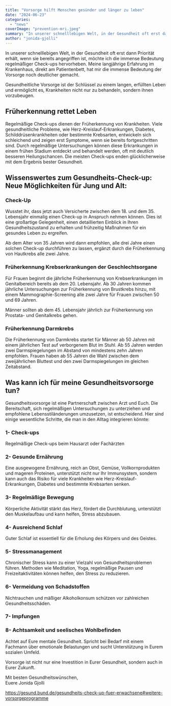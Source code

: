 ```yaml
---
title: "Vorsorge hilft Menschen gesünder und länger zu leben"
date: "2024-06-23"
categories: 
  - "news"
coverImage: "prevention-mri.jpeg"
summary: "In unserer schnelllebigen Welt, in der Gesundheit oft erst dann Priorität erhält, wenn sie bereits angegriffen ist, möchte ich die immense Bedeutung regelmäßiger Check-ups hervorheben."
author: "jonida-gjolli"
---
```


In unserer schnelllebigen Welt, in der Gesundheit oft erst dann Priorität erhält, wenn sie bereits angegriffen ist, möchte ich die immense Bedeutung regelmäßiger Check-ups hervorheben. Meine langjährige Erfahrung im Krankenhaus, direkt am Patientenbett, hat mir die immense Bedeutung der Vorsorge noch deutlicher gemacht.

Gesundheitliche Vorsorge ist der Schlüssel zu einem langen, erfüllten Leben und ermöglicht es, Krankheiten nicht nur zu behandeln, sondern ihnen vorzubeugen.

## Früherkennung rettet Leben
Regelmäßige Check-ups dienen der Früherkennung von Krankheiten. Viele gesundheitliche Probleme, wie Herz-Kreislauf-Erkrankungen, Diabetes, Schilddrüsenkrankheiten oder bestimmte Krebsarten, entwickeln sich schleichend und zeigen erst Symptome, wenn sie bereits fortgeschritten sind. Durch regelmäßige Untersuchungen können diese Erkrankungen in einem frühen Stadium entdeckt und behandelt werden, oft mit deutlich besseren Heilungschancen. Die meisten Check-ups enden glücklicherweise mit dem Ergebnis bester Gesundheit. 

## Wissenswertes zum Gesundheits-Check-up: Neue Möglichkeiten für Jung und Alt:
### Check-Up
Wusstet ihr, dass jetzt auch Versicherte zwischen dem 18. und dem 35. Lebensjahr einmalig einen Check-up in Anspruch nehmen können. Dies ist eine großartige Gelegenheit, einen detaillierten Einblick in Ihren Gesundheitszustand zu erhalten und frühzeitig Maßnahmen für ein gesundes Leben zu ergreifen.

Ab dem Alter von 35 Jahren wird dann empfohlen, alle drei Jahre einen solchen Check-up durchführen zu lassen, ergänzt durch die Früherkennung von Hautkrebs alle zwei Jahre.

### Früherkennung Krebserkrankungen der Geschlechtsorgane
Für Frauen beginnt die jährliche Früherkennung von Krebserkrankungen im Genitalbereich bereits ab dem 20. Lebensjahr. Ab 30 Jahren kommen jährliche Untersuchungen zur Früherkennung von Brustkrebs hinzu, mit einem Mammographie-Screening alle zwei Jahre für Frauen zwischen 50 und 69 Jahren.

Männer sollten ab dem 45. Lebensjahr jährlich zur Früherkennung von Prostata- und Genitalkrebs gehen.

### Früherkennung Darmkrebs
Die Früherkennung von Darmkrebs startet für Männer ab 50 Jahren mit einem jährlichen Test auf verborgenem Blut im Stuhl. Ab 55 Jahren werden zwei Darmspiegelungen im Abstand von mindestens zehn Jahren empfohlen. Frauen haben ab 55 Jahren die Wahl zwischen dem zweijährlichen Bluttest und den zwei Darmspiegelungen im gleichen Zeitabstand.

## Was kann ich für meine Gesundheitsvorsorge tun?
Gesundheitsvorsorge ist eine Partnerschaft zwischen Arzt und Euch. Die Bereitschaft, sich regelmäßigen Untersuchungen zu unterziehen und empfohlene Lebensstiländerungen umzusetzen, ist entscheidend. Hier sind einige wesentliche Schritte, die man in den Alltag integrieren könnte:

### 1- Check-ups
Regelmäßige Check-ups beim Hausarzt oder Fachärzten
### 2- Gesunde Ernährung
Eine ausgewogene Ernährung, reich an Obst, Gemüse, Vollkornprodukten und mageren Proteinen, unterstützt nicht nur Ihr Immunsystem, sondern kann auch das Risiko für viele Krankheiten wie Herz-Kreislauf-Erkrankungen, Diabetes und bestimmte Krebsarten senken.
### 3- Regelmäßige Bewegung
Körperliche Aktivität stärkt das Herz, fördert die Durchblutung, unterstützt den Muskelaufbau und kann helfen, Stress abzubauen.
### 4- Ausreichend Schlaf
Guter Schlaf ist essentiell für die Erholung des Körpers und des Geistes.
### 5- Stressmanagement
Chronischer Stress kann zu einer Vielzahl von Gesundheitsproblemen führen. Methoden wie Meditation, Yoga, regelmäßige Pausen und Freizeitaktivitäten können helfen, den Stress zu reduzieren.
### 6- Vermeidung von Schadstoffen
Nichtrauchen und mäßiger Alkoholkonsum schützen vor zahlreichen Gesundheitsschäden.
### 7- Impfungen
### 8- Achtsamkeit und seelisches Wohlbefinden
Achtet auf Eure mentale Gesundheit. Spricht bei Bedarf mit einem Fachmann über emotionale Belastungen und sucht Unterstützung in Eurem sozialen Umfeld.

Vorsorge ist nicht nur eine Investition in Eurer Gesundheit, sondern auch in Eurer Zukunft.

Mit besten Gesundheitswünschen,\
Euere Jonida Gjolli

https://gesund.bund.de/gesundheits-check-up-fuer-erwachsene#weitere-vorsorgeprogramme